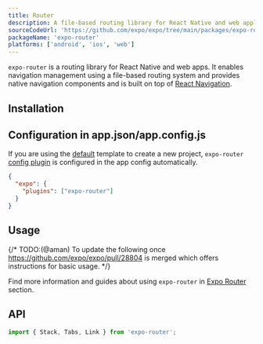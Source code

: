 ```yaml
---
title: Router
description: A file-based routing library for React Native and web applications.
sourceCodeUrl: 'https://github.com/expo/expo/tree/main/packages/expo-router'
packageName: 'expo-router'
platforms: ['android', 'ios', 'web']
---
```



`expo-router` is a routing library for React Native and web apps. It enables navigation management using a file-based routing system and provides native navigation components and is built on top of [React Navigation](https://reactnavigation.org/).

## Installation

<APIInstallSection packageName="expo-router" hideBareInstructions />

## Configuration in app.json/app.config.js

If you are using the [default](/more/create-expo/#--template) template to create a new project, `expo-router` [config plugin](/config-plugins/introduction/) is configured in the app config automatically.

<ConfigPluginExample>

```json app.json
{
  "expo": {
    "plugins": ["expo-router"]
  }
}
```

</ConfigPluginExample>

## Usage

{/* TODO:(@aman) To update the following once https://github.com/expo/expo/pull/28804 is merged which offers instructions for basic usage. */}

Find more information and guides about using `expo-router` in [Expo Router](/router/introduction/) section.

## API

```js
import { Stack, Tabs, Link } from 'expo-router';
```

<APISection packageName="expo-router" />
